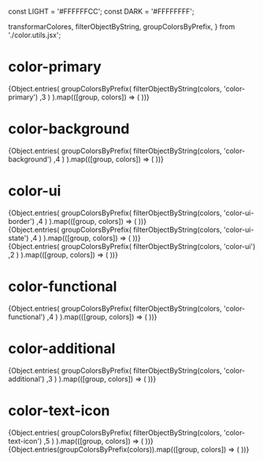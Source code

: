 const LIGHT = '#FFFFFFCC';
const DARK = '#FFFFFFFF';

<!-- import colorsLight from '../../../design-tokens/dist/css/dt-theme.light.json'; -->

  transformarColores,
  filterObjectByString,
  groupColorsByPrefix,
} from './color.utils.jsx';


<Meta title="Example/Colors" />

<h1>color-primary</h1>

<ColorPalette>
  {Object.entries(
    groupColorsByPrefix(
      filterObjectByString(colors, 'color-primary')
      ,3
      )
    ).map(([group, colors]) => (
    <ColorItem
      key={group}
      title={group.replace('dt-color-', '').replace(/-/g, ' ').toUpperCase()}
      subtitle="Coral" // Puedes cambiar esto según sea necesario
      colors={transformarColores(colors)}
    />
  ))}
</ColorPalette>

<h1>color-background</h1>
<div>
  {Object.entries(
    groupColorsByPrefix(
      filterObjectByString(colors, 'color-background')
      ,4
      )
    ).map(([group, colors]) => (
    <ColorItem
      key={group}
      title={group.replace('dt-color-', '').replace(/-/g, ' ').toUpperCase()}
      subtitle="Coral" // Puedes cambiar esto según sea necesario
      colors={transformarColores(colors)}
    />
  ))}
</div>


<h1>color-ui</h1>
<div>
  {Object.entries(
    groupColorsByPrefix(
      filterObjectByString(colors, 'color-ui-border')
      ,4
      )
    ).map(([group, colors]) => (
    <ColorItem
      key={group}
      title={group.replace('dt-color-', '').replace(/-/g, ' ').toUpperCase()}
      subtitle="Coral" // Puedes cambiar esto según sea necesario
      colors={colors}
    />
  ))}
</div>
<div>
  {Object.entries(
    groupColorsByPrefix(
      filterObjectByString(colors, 'color-ui-state')
      ,4
      )
    ).map(([group, colors]) => (
    <ColorItem
      key={group}
      title={group.replace('dt-color-', '').replace(/-/g, ' ').toUpperCase()}
      subtitle="Coral" // Puedes cambiar esto según sea necesario
      colors={colors}
    />
  ))}
</div>
<div>
  {Object.entries(
    groupColorsByPrefix(
      filterObjectByString(colors, 'color-ui')
      ,2
      )
    ).map(([group, colors]) => (
    <ColorItem
      key={group}
      title={group.replace('dt-color-', '').replace(/-/g, ' ').toUpperCase()}
      subtitle="Coral" // Puedes cambiar esto según sea necesario
      colors={colors}
    />
  ))}
</div>



<h1>color-functional</h1>
<div>
  {Object.entries(
    groupColorsByPrefix(
      filterObjectByString(colors, 'color-functional')
      ,4
      )
    ).map(([group, colors]) => (
    <ColorItem
      key={group}
      title={group.replace('dt-color-', '').replace(/-/g, ' ').toUpperCase()}
      subtitle="Coral" // Puedes cambiar esto según sea necesario
      colors={colors}
    />
  ))}
</div>

<h1>color-additional</h1>
<div>
  {Object.entries(
    groupColorsByPrefix(
      filterObjectByString(colors, 'color-additional')
      ,3
      )
    ).map(([group, colors]) => (
    <ColorItem
      key={group}
      title={group.replace('dt-color-', '').replace(/-/g, ' ').toUpperCase()}
      subtitle="Coral" // Puedes cambiar esto según sea necesario
      colors={colors}
    />
  ))}
</div>

<h1>color-text-icon</h1>
<div>
  {Object.entries(
    groupColorsByPrefix(
      filterObjectByString(colors, 'color-text-icon')
      ,5
      )
    ).map(([group, colors]) => (
    <ColorItem
      key={group}
      title={group.replace('dt-color-', '').replace(/-/g, ' ').toUpperCase()}
      subtitle="Coral" // Puedes cambiar esto según sea necesario
      colors={colors}
    />
  ))}
</div>


<div>
  {Object.entries(groupColorsByPrefix(colors)).map(([group, colors]) => (
    <ColorItem
      key={group}
      title={group.replace('dt-color-', '').replace(/-/g, ' ').toUpperCase()}
      subtitle="Coral" // Puedes cambiar esto según sea necesario
      colors={colors}
    />
  ))}
</div>

